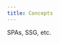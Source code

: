 ```yaml
---
title: Concepts
---
```



<Stub>

SPAs, SSG, etc.

</Stub>


<CardGrid>
    <LinkCard
        title="App Size"
        href="/concepts/size"
    />
    <LinkCard
        title="Rendering"
        href="/concepts/rendering"
    />
</CardGrid>